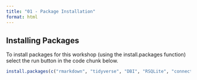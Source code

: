 ```yaml
---
title: "01 - Package Installation"
format: html
---
```


## Installing Packages

To install packages for this workshop (using the install.packages function) select the run button in the code chunk below.


```r

install.packages(c("rmarkdown", "tidyverse", "DBI", "RSQLite", "connections", "fuzzyjoin", "REDCapR", "REDCapTidieR", "skimr", "labelled", "openxlsx2"))

```


